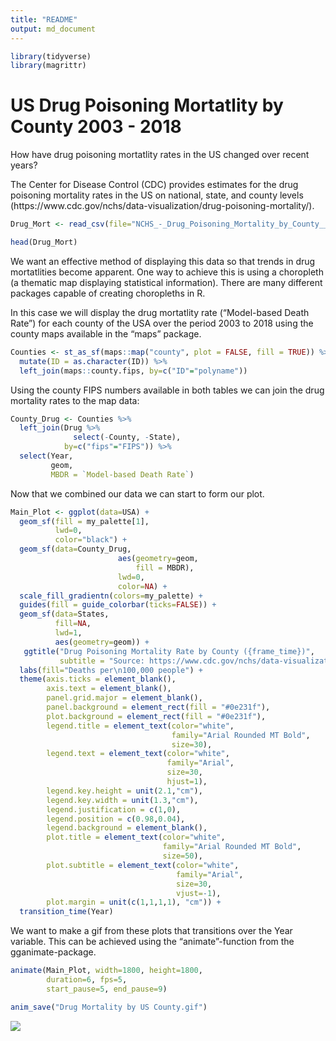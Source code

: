 ```yaml
---
title: "README"
output: md_document
---
```


```r
library(tidyverse)
library(magrittr)
```

# US Drug Poisoning Mortatlity by County 2003 - 2018

How have drug poisoning mortatlity rates in the US changed over recent years?

The Center for Disease Control (CDC) provides estimates for the drug poisoning mortality rates in the US on national, state, and county levels (https://www.cdc.gov/nchs/data-visualization/drug-poisoning-mortality/).

```r
Drug_Mort <- read_csv(file="NCHS_-_Drug_Poisoning_Mortality_by_County__United_States.csv")
```
```r
head(Drug_Mort)
```

We want an effective method of displaying this data so that trends in drug mortatlities become apparent. One way to achieve this is using a choropleth (a thematic map displaying statistical information). There are many different packages capable of creating choropleths in R.

In this case we will display the drug mortatlity rate ("Model-based Death Rate") for each county of the USA over the period 2003 to 2018 using the county maps available in the "maps" package.

```r
Counties <- st_as_sf(maps::map("county", plot = FALSE, fill = TRUE)) %>%
  mutate(ID = as.character(ID)) %>%
  left_join(maps::county.fips, by=c("ID"="polyname"))
```

Using the county FIPS numbers available in both tables we can join the drug mortality rates to the map data:

```r
County_Drug <- Counties %>%
  left_join(Drug %>%
              select(-County, -State),
            by=c("fips"="FIPS")) %>%
  select(Year,
         geom,
         MBDR = `Model-based Death Rate`)
```

Now that we combined our data we can start to form our plot.

```r
Main_Plot <- ggplot(data=USA) +
  geom_sf(fill = my_palette[1],
          lwd=0,
          color="black") +
  geom_sf(data=County_Drug,
                        aes(geometry=geom,
                            fill = MBDR),
                        lwd=0,
                        color=NA) +
  scale_fill_gradientn(colors=my_palette) +
  guides(fill = guide_colorbar(ticks=FALSE)) +
  geom_sf(data=States,
          fill=NA,
          lwd=1,
          aes(geometry=geom)) +
   ggtitle("Drug Poisoning Mortality Rate by County ({frame_time})",
           subtitle = "Source: https://www.cdc.gov/nchs/data-visualization/drug-poisoning-mortality/") +
  labs(fill="Deaths per\n100,000 people") +
  theme(axis.ticks = element_blank(),
        axis.text = element_blank(),
        panel.grid.major = element_blank(),
        panel.background = element_rect(fill = "#0e231f"),
        plot.background = element_rect(fill = "#0e231f"),
        legend.title = element_text(color="white",
                                    family="Arial Rounded MT Bold",
                                    size=30),
        legend.text = element_text(color="white",
                                   family="Arial",
                                   size=30,
                                   hjust=1),
        legend.key.height = unit(2.1,"cm"),
        legend.key.width = unit(1.3,"cm"),
        legend.justification = c(1,0),
        legend.position = c(0.98,0.04),
        legend.background = element_blank(),
        plot.title = element_text(color="white",
                                  family="Arial Rounded MT Bold",
                                  size=50),
        plot.subtitle = element_text(color="white",
                                     family="Arial",
                                     size=30,
                                     vjust=-1),
        plot.margin = unit(c(1,1,1,1), "cm")) +
  transition_time(Year)
```

We want to make a gif from these plots that transitions over the Year variable. This can be achieved using the "animate"-function from the gganimate-package.

```r
animate(Main_Plot, width=1800, height=1800,
        duration=6, fps=5,
        start_pause=5, end_pause=9)

anim_save("Drug Mortality by US County.gif")
```

<img src="Drug Mortality by US County.gif"/>

